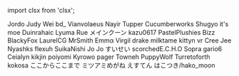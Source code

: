 ﻿import clsx from 'clsx';


<!-- Reminder that not only HTML chars have to be escaped, MDX chars also need to be (such as a space followed by an underscore). -->
<Patronelt k="10" ias="1" sp="1" >Jordo</Patronelt> <Patronelt k="10" ias="1" sp="0" >Judy Wei</Patronelt> <Patronelt k="5" ias="1" sp="1" >bd&#0095;</Patronelt> <Patronelt k="3" ias="1" sp="1" >Vianvolaeus</Patronelt> <Patronelt k="3" ias="1" sp="1" >Nayir</Patronelt> 
<Patronelt k="3" ias="1" sp="0" >Tupper </Patronelt> <Patronelt k="3" ias="1" sp="0" >Cucumberworks</Patronelt> <Patronelt k="3" ias="1" sp="0" >Shugyo</Patronelt> <Patronelt k="2" ias="1" sp="1" >it&#0039;s moe</Patronelt> <Patronelt k="2" ias="1" sp="1" >Duinrahaic</Patronelt> 
<Patronelt k="2" ias="1" sp="1" >Lyuma</Patronelt> <Patronelt k="2" ias="1" sp="1" >Rue</Patronelt> <Patronelt k="2" ias="1" sp="1" >メインクーン</Patronelt> <Patronelt k="2" ias="1" sp="1" >kazu0617</Patronelt> <Patronelt k="2" ias="1" sp="0" >PastelPlushies</Patronelt> 
<Patronelt k="2" ias="1" sp="0" >Bizz </Patronelt> <Patronelt k="2" ias="1" sp="0" >BlackyFox</Patronelt> <Patronelt k="2" ias="1" sp="0" >LaurelCG</Patronelt> <Patronelt k="2" ias="1" sp="0" >MrSmith</Patronelt> <Patronelt k="2" ias="1" sp="0" >Emmα</Patronelt> 
<Patronelt k="2" ias="1" sp="0" >Virgil drake</Patronelt> <Patronelt k="2" ias="1" sp="0" >milktame</Patronelt> <Patronelt k="2" ias="1" sp="0" >kittyn vr</Patronelt> <Patronelt k="2" ias="1" sp="0" >Cree Jee</Patronelt> <Patronelt k="2" ias="1" sp="0" >Nyashks</Patronelt> 
<Patronelt k="2" ias="1" sp="0" >flexuh </Patronelt> <Patronelt k="2" ias="1" sp="0" >SuikaNishi </Patronelt> <Patronelt k="2" ias="1" sp="0" >Jo Jo</Patronelt> <Patronelt k="2" ias="1" sp="0" >すいせい</Patronelt> <Patronelt k="2" ias="1" sp="0" >scorchedE&#0046;C&#0046;H&#0046;O</Patronelt> 
<Patronelt k="2" ias="1" sp="0" >Sopra</Patronelt> <Patronelt k="2" ias="1" sp="0" >gario6</Patronelt> <Patronelt k="2" ias="1" sp="0" >Ceialyn</Patronelt> <Patronelt k="2" ias="1" sp="0" >kikjin</Patronelt> <Patronelt k="2" ias="1" sp="0" >poiyomi</Patronelt> 
<Patronelt k="2" ias="1" sp="0" >Kyrowo</Patronelt> <Patronelt k="2" ias="1" sp="0" >pager</Patronelt> <Patronelt k="0" ias="1" sp="1" >Towneh</Patronelt> <Patronelt k="0" ias="0" sp="1" >PuppyWolf</Patronelt> <Patronelt k="0" ias="1" sp="1" >Turretoforth </Patronelt> 
<Patronelt k="0" ias="0" sp="1" >kokosa </Patronelt> <Patronelt k="0" ias="1" sp="1" >ここからここまで</Patronelt> <Patronelt k="0" ias="0" sp="1" >ミツアミめがね</Patronelt> <Patronelt k="0" ias="1" sp="1" >えすてん</Patronelt> <Patronelt k="0" ias="1" sp="1" >はこつき&#0047;hako&#0095;moon</Patronelt> 
